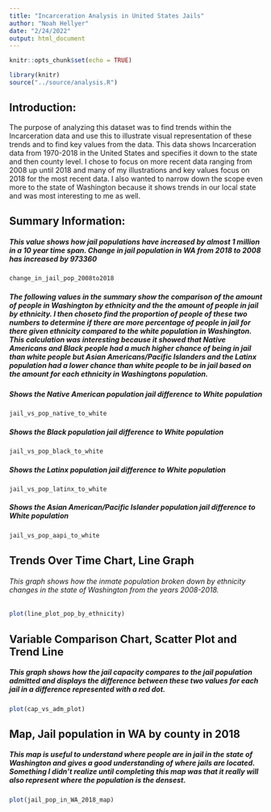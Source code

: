 ```yaml
---
title: "Incarceration Analysis in United States Jails"
author: "Noah Hellyer"
date: "2/24/2022"
output: html_document
---
```


```r
knitr::opts_chunk$set(echo = TRUE)

library(knitr)
source("../source/analysis.R")
```

## Introduction:
The purpose of analyzing this dataset was to find trends within the Incarceration data
and use this to illustrate visual representation of these trends and to find key values
from the data. This data shows Incarceration data from 1970-2018 in the United States
and specifies it down to the state and then county level. I chose to focus on more recent
data ranging from 2008 up until 2018 and many of my illustrations and key values focus
on 2018 for the most recent data. I also wanted to narrow down the scope even more to
the state of Washington because it shows trends in our local state and was most
interesting to me as well.


## Summary Information:

##### This value shows how jail populations have increased by almost 1 million in a 10 year time span. Change in jail population in WA from 2018 to 2008 has increased by 973360

```r
change_in_jail_pop_2008to2018
```

##### The following values in the summary show the comparison of the amount of people in Washington by ethnicity and the the amount of people in jail by ethnicity. I then choseto find the proportion of people of these two numbers to determine if there are more percentage of people in jail for there given ethnicity compared to the white population in Washington. This calculation was interesting because it showed that Native Americans and Black people had a much higher chance of being in jail than white people but Asian Americans/Pacific Islanders and the Latinx population had a lower chance than white people to be in jail based on the amount for each ethnicity in Washingtons population.

##### Shows the Native American population jail difference to White population
```r
jail_vs_pop_native_to_white
```

##### Shows the Black population jail difference to White population
```r
jail_vs_pop_black_to_white
```

##### Shows the Latinx population jail difference to White population
```r
jail_vs_pop_latinx_to_white
```

##### Shows the Asian American/Pacific Islander population jail difference to White population
```r
jail_vs_pop_aapi_to_white
```

## Trends Over Time Chart, Line Graph
###### This graph shows how the inmate population broken down by ethnicity changes in the state of Washington from the years 2008-2018.
```r
plot(line_plot_pop_by_ethnicity)
```

## Variable Comparison Chart, Scatter Plot and Trend Line
##### This graph shows how the jail capacity compares to the jail population admitted and displays the difference between these two values for each jail in a difference represented with a red dot. 
```r
plot(cap_vs_adm_plot)
```

## Map, Jail population in WA by county in 2018
##### This map is useful to understand where people are in jail in the state of Washington and gives a good understanding of where jails are located. Something I didn't realize until completing this map was that it really will also represent where the population is the densest.
```r
plot(jail_pop_in_WA_2018_map)
```

